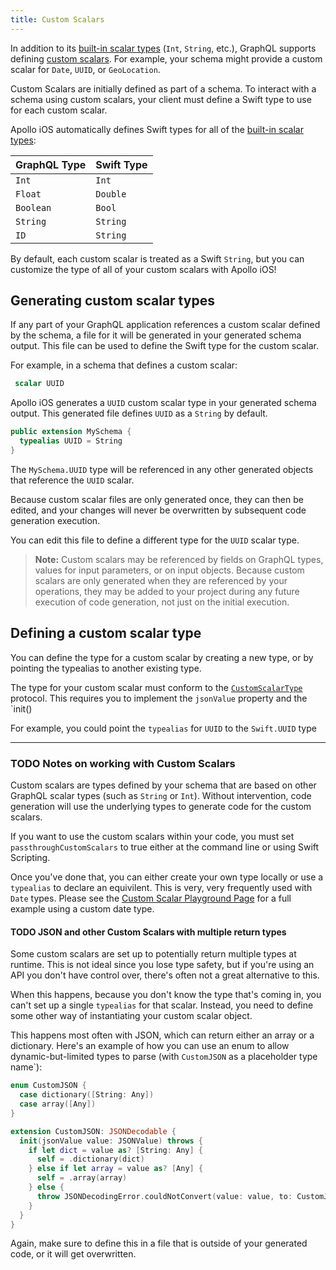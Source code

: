 ```yaml
---
title: Custom Scalars
---
```


In addition to its [built-in scalar types](https://graphql.org/learn/schema/#scalar-types) (`Int`, `String`, etc.), GraphQL supports defining [custom scalars](/apollo-server/schema/custom-scalars/). For example, your schema might provide a custom scalar for `Date`, `UUID`, or `GeoLocation`.

Custom Scalars are initially defined as part of a schema. To interact with a schema using custom scalars, your client must define a Swift type to use for each custom scalar.

Apollo iOS automatically defines Swift types for all of the [built-in scalar types](https://graphql.org/learn/schema/#scalar-types):

| GraphQL Type | Swift Type |
| -------------|------------|
| `Int`        | `Int`      |
| `Float`      | `Double`   |
| `Boolean`    | `Bool`     |
| `String`     | `String`   |
| `ID`         | `String`   |

By default, each custom scalar is treated as a Swift `String`, but you can customize the type of all of your custom scalars with Apollo iOS!

## Generating custom scalar types

If any part of your GraphQL application references a custom scalar defined by the schema, a file for it will be generated in your generated schema output. This file can be used to define the Swift type for the custom scalar.

For example, in a schema that defines a custom scalar:

```graphql title="MySchema.graphqls"
 scalar UUID
```

Apollo iOS generates a `UUID` custom scalar type in your generated schema output. This generated file defines `UUID` as a `String` by default.

```swift title="MySchema/CustomScalars/UUID.swift"
public extension MySchema {
  typealias UUID = String
}
```

The `MySchema.UUID` type will be referenced in any other generated objects that reference the `UUID` scalar.

Because custom scalar files are only generated once, they can then be edited, and your changes will never be overwritten by subsequent code generation execution.

You can edit this file to define a different type for the `UUID` scalar type.

> **Note:** Custom scalars may be referenced by fields on GraphQL types, values for input parameters, or on input objects. Because custom scalars are only generated when they are referenced by your operations, they may be added to your project during any future execution of code generation, not just on the initial execution.

## Defining a custom scalar type

You can define the type for a custom scalar by creating a new type, or by pointing the typealias to another existing type.

The type for your custom scalar must conform to the [`CustomScalarType`](https://www.apollographql.com/docs/ios/docc/documentation/apolloapi/customscalartype) protocol. This requires you to implement the `jsonValue` property and the `init()

For example, you could point the `typealias` for `UUID` to the `Swift.UUID` type

--------

### TODO Notes on working with Custom Scalars

Custom scalars are types defined by your schema that are based on other GraphQL scalar types (such as `String` or `Int`). Without intervention, code generation will use the underlying types to generate code for the custom scalars.

If you want to use the custom scalars within your code, you must set `passthroughCustomScalars` to true either at the command line or using Swift Scripting.

Once you've done that, you can either create your own type locally or use a `typealias` to declare an equivilent. This is very, very frequently used with `Date` types. Please see the [Custom Scalar Playground Page](https://github.com/apollographql/apollo-client-swift-playground/blob/main/Apollo.playground/Pages/CustomScalars.xcplaygroundpage/Contents.swift) for a full example using a custom date type.

#### TODO JSON and other Custom Scalars with multiple return types

Some custom scalars are set up to potentially return multiple types at runtime. This is not ideal since you lose type safety, but if you're using an API you don't have control over, there's often not a great alternative to this.

When this happens, because you don't know the type that's coming in, you can't set up a single `typealias` for that scalar. Instead, you need to define some other way of instantiating your custom scalar object.

This happens most often with JSON, which can return either an array or a dictionary. Here's an example of how you can use an enum to allow dynamic-but-limited types to parse (with `CustomJSON` as a placeholder type name`):

```swift
enum CustomJSON {
  case dictionary([String: Any])
  case array([Any])
}

extension CustomJSON: JSONDecodable {
  init(jsonValue value: JSONValue) throws {
    if let dict = value as? [String: Any] {
      self = .dictionary(dict)
    } else if let array = value as? [Any] {
      self = .array(array)
    } else {
      throw JSONDecodingError.couldNotConvert(value: value, to: CustomJSON.self)
    }
  }
}
```

Again, make sure to define this in a file that is outside of your generated code, or it will get overwritten.